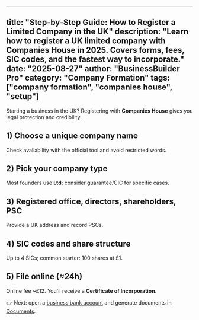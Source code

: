 
---
title: "Step-by-Step Guide: How to Register a Limited Company in the UK"
description: "Learn how to register a UK limited company with Companies House in 2025. Covers forms, fees, SIC codes, and the fastest way to incorporate."
date: "2025-08-27"
author: "BusinessBuilder Pro"
category: "Company Formation"
tags: ["company formation", "companies house", "setup"]
---

Starting a business in the UK? Registering with **Companies House** gives you legal protection and credibility.

## 1) Choose a unique company name
Check availability with the official tool and avoid restricted words.

## 2) Pick your company type
Most founders use **Ltd**; consider guarantee/CIC for specific cases.

## 3) Registered office, directors, shareholders, PSC
Provide a UK address and record PSCs.

## 4) SIC codes and share structure
Up to 4 SICs; common starter: 100 shares at £1.

## 5) File online (≈24h)
Online fee ~£12. You'll receive a **Certificate of Incorporation**.

👉 Next: open a [business bank account](/banking) and generate documents in [Documents](/documents).
